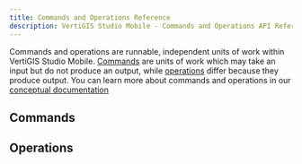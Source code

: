 ```yaml
---
title: Commands and Operations Reference
description: VertiGIS Studio Mobile - Commands and Operations API Reference
---
```



Commands and operations are runnable, independent units of work within VertiGIS Studio Mobile. [Commands](#commands) are units of work which may take an input but do not produce an output, while [operations](#operations) differ because they produce output. You can learn more about commands and operations in our [conceptual documentation](configuration-commands-operations.mdx)

## Commands

<ViewerMessaging product="mobile" type="command" />

## Operations

<ViewerMessaging product="mobile" type="operation" />

